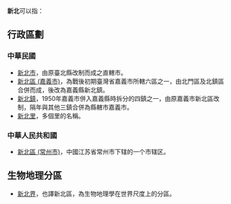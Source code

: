 '''新北'''可以指：

==行政區劃==
=== 中華民國 ===
* [[新北市|新北市]]，由原臺北縣改制而成之直轄市。
* [[新北區_(嘉義市)|新北區 (嘉義市)]]，為戰後初期臺灣省嘉義市所轄六區之一，由北門區及北鎮區合併而成，後改為嘉義縣新北鎮。
* [[新北鎮|新北鎮]]，1950年嘉義市併入嘉義縣時拆分的四鎮之一，由原嘉義市新北區改制，隔年與其他三鎮合併為縣轄市嘉義市。
* [[新北里|新北里]]，多個里的名稱。

=== 中華人民共和國 ===
* [[新北區_(常州市)|新北區 (常州市)]]，中國江苏省常州市下辖的一个市辖区。

== 生物地理分區 ==
* [[新北界|新北界]]，也譯新北區，為生物地理學在世界尺度上的分區。

{{disambig|X|Cat=二字消歧义}}